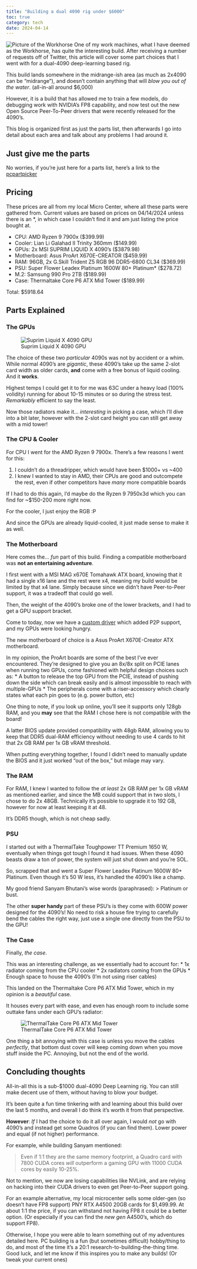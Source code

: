 ```yaml
---
title: "Building a dual 4090 rig under $6000"
toc: true
category: tech
date: 2024-04-14
---
```


![Picture of the Workhorse](media/images/workhorse.jpg)
One of my work machines, what I have deemed as the Workhorse, has quite the interesting build. 
After receiving a number of requests off of Twitter, this article will cover some part
choices that I went with for a dual-4090 deep-learning based rig. 

This build lands somewhere in the midrange-ish area (as much as 2x4090 can be "midrange"), and doesn't
contain anything that will *blow you out of the water*. (all-in-all around $6,000)

However, it is a build that has allowed me to train a few models, do debugging work with NVIDIA's FP8
capability, and now test out the new Open Source Peer-To-Peer drivers that were recently released
for the 4090's. 

This blog is organized first as just the parts list, then afterwards I go into detail about
each area and talk about any problems I had around it.

## Just give me the parts

No worries, if you're just here for a parts list, here's a link to the [pcpartpicker](https://pcpartpicker.com/user/muellerzr/saved/xWnwqs)

::: {.callout-note appearance="simple"}
## Pricing

These prices are all from my local Micro Center, where all these parts were gathered from.
Current values are based on prices on 04/14/2024 unless there is an *, in which case I 
couldn't find it and am just listing the price bought at. 
:::

* CPU: AMD Ryzen 9 7900x ($399.99)
* Cooler: Lian Li Galahad II Trinity 360mm ($149.99)
* GPUs: 2x MSI SUPRIM LIQUID X 4090's ($3879.98)
* Motherboard: Asus ProArt X670E-CREATOR ($459.99)
* RAM: 96GB, 2x G.Skill Trident Z5 RGB 96 DDR5-6800 CL34 ($369.99)
* PSU: Super Flower Leadex Platinum 1600W 80+ Platinum* ($278.72)
* M.2: Samsung 990 Pro 2TB ($189.99) 
* Case: Thermaltake Core P6 ATX Mid Tower ($189.99)

Total: $5918.64

## Parts Explained

### The GPUs 

![Suprim Liquid X 4090 GPU](https://c1.neweggimages.com/productimage/nb640/14-137-759-34.png)

The choice of these two *particular* 4090s was not by accident or a whim. 
While normal 4090's are *gigantic*, these 4090's take up the same 2-slot card width as older cards, **and** come
with a free bonus of liquid cooling. And it **works**.

Highest temps I could get it to for me was 63C under a heavy load (100% volidity) running for about 10-15 minutes or so
during the stress test. *Remarkably* efficient to say the least.

Now those radiators make it... *interesting* in picking a case, which I'll dive into a bit later, however 
with the 2-slot card height you can still get away with a mid tower!

### The CPU & Cooler

For CPU I went for the AMD Ryzen 9 7900x. There's a few reasons I went for this:

1. I couldn't do a threadripper, which would have been $1000+ vs ~400
2. I knew I wanted to stay in AMD, their CPUs are good and outcompete the rest, even if other competitors have *many* more compatible boards

If I had to do this again, I'd maybe do the Ryzen 9 7950x3d which you can find for ~$150-200 more
right now.

For the cooler, I just enjoy the RGB :P

And since the GPUs are already liquid-cooled, it just made sense to make it as well.

### The Motherboard

Here comes the... *fun* part of this build.
Finding a compatible motherboard was **not an entertaining adventure**.

I first went with a MSI MAG x670E Tomahawk ATX board, knowing that it had a single x16 lane and the rest were x4, 
meaning my build would be limited by that x4 lane. Simply because since we didn't have Peer-to-Peer support, it was a 
tradeoff that could go well. 

Then, the weight of the 4090's broke one of the lower brackets, and I had to get a GPU support bracket.

Come to today, now we have a [custom driver](https://x.com/__tinygrad__/status/1778676746378002712) which added P2P support, 
and my GPUs were looking hungry.

The new motherboard of choice is a Asus ProArt X670E-Creator ATX motherboard. 

In my opinion, the ProArt boards are some of the best I've ever encountered. They're designed to give you an 8x/8x
split on PCIE lanes when running two GPUs, come fashioned with helpful design choices such as:
* A button to release the top GPU from the PCIE, instead of pushing down the side which can break easily and is 
almost impossible to reach with multiple-GPUs
* The peripherals come with a riser-accessory which clearly states what each pin goes to (e.g. power button, etc)

One thing to note, if you look up online, you'll see it supports only 128gb RAM, and you **may** see that 
the RAM I chose here is not compatible with the board! 

A latter BIOS update provided compatibility with 48gb RAM, allowing you to keep that DDR5 dual-RAM efficiency
without needing to use 4 cards to hit that 2x GB RAM per 1x GB vRAM threshold. 

When putting everything together, I found I didn't need to manually update the BIOS and it just worked "out of the box,"
but milage may vary. 

### The RAM

For RAM, I knew I wanted to follow the *at least* 2x GB RAM per 1x GB vRAM as mentioned earlier, and since the MB 
could support that in two slots, I chose to do 2x 48GB. Technically it's possible to upgrade it to 192 GB, 
however for now at least keeping it at 48.

It's DDR5 though, which is not cheap sadly.

### PSU

I started out with a ThermalTake Toughpower TT Premium 1650 W, eventually when things got tough I found it had issues. 
When these 4090 beasts draw a ton of power, the system will just shut down and you're SOL. 

So, scrapped that and went a Super Flower Leadex Platinum 1600W 80+ Platinum. Even though it's 50 W less, 
it's handled the 4090's like a champ. 

My good friend Sanyam Bhutani's wise words (paraphrased):
> Platinum or bust.

The other **super handy** part of these PSU's is they come with 600W power designed for the 4090's!
No need to risk a house fire trying to carefully bend the cables the right way, just use a single 
one directly from the PSU to the GPU! 

### The Case

Finally, *the case*. 

This was an interesting challenge, as we essentially had to account for:
* 1x radiator coming from the CPU cooler
* 2x radiators coming from the GPUs
* Enough space to house the 4090's (I'm not using riser cables)

This landed on the Thermaltake Core P6 ATX Mid Tower, which in my opinion is a 
*beautiful* case.

It houses every part with ease, and even has enough room to include some outtake fans 
under each GPU's radiator:

![ThermalTake Core P6 ATX Mid Tower](https://m.media-amazon.com/images/I/61oNKmhpZJL._AC_SL1148_.jpg)

One thing a bit annoying with this case is unless you move the cables *perfectly*, that bottom dust 
cover will keep coming down when you move stuff inside the PC. Annoying, but not the end of the world. 

## Concluding thoughts 

All-in-all this is a sub-$1000 dual-4090 Deep Learning rig. You can still make decent use 
of them, without having to blow your budget.

It's been quite a fun time tinkering with and learning about this build over the last 5 months,
and overall I do think it's worth it from that perspective.

**However**: *If* I had the choice to do it all over again, I would *not* go with 4090's and instead 
get some Quadros (if you can find them). Lower power and equal (if not higher) performance.

For example, while building Sanyam mentioned:

> Even if 1:1 they are the same memory footprint, a Quadro card with 7800 CUDA cores *will* outperform 
a gaming GPU with 11000 CUDA cores by easily 10-25%. 

Not to mention, we now are losing capabilities like NVLink, and are relying on hacking into their CUDA 
drivers to even get Peer-to-Peer support going. 

For an example alternative, my local microcenter sells some older-gen (so doesn't have FP8 support) 
PNY RTX A4500 20GB cards for $1,499.99. At about 1:1 the price, if you can withstand not having FP8
it could be a better option. (Or especially if you can find the *new gen* A4500's, which do support FP8).

Otherwise, I hope you were able to learn something out of my adventures detailed here. PC building is a fun 
(but sometimes difficult) hobby/thing to do, and most of the time it's a 20:1 research-to-building-the-thing
time. Good luck, and let me know if this inspires you to make any builds! (Or tweak your current ones)